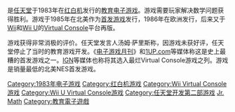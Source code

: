 
{{Unreferenced|time=2015-04-03T04:49:16+00:00}}

{{NoteTA
| G1=Games
}}
{{Infobox video game
| title = 小金剛算數
| japanese = ドンキーコングJR.の算数遊び
| english = Donkey Kong Jr. Math
| image=
| caption=
| developer=[[任天堂开发第二部|任天堂开发第二部]]
| publisher=任天堂
| series= [[大金刚系列|大金刚系列]]
| platforms=[[红白机|红白机]]、[[Virtual_Console|Virtual Console]]
| released= {{vgrelease|JP|1983年12月12日|NA|1985年10月18日|EU|1986年|JP|2007年3月27日<small>（Wii VC）</small>|PAL|2007年4月20日<small>（Wii VC）</small>|NA|2007年9月3日<small>（Wii VC）</small>|NA|2014年8月28日<small>（Wii U VC）</small>|EU|2015年1月22日<small>（Wii U VC）</small>}}
| genre=[[教育电子游戏|教育]]
| modes=[[单人电子游戏|单人]]、[[多人电子游戏|多人]]
}}

{{vgname|小金剛算數|ja=ドンキーコングJR.の算数遊び|en=Donkey Kong Jr. Math|diff=yes|aka=大金剛Jr.的算數遊戲}}是[[任天堂|任天堂]]于1983年在[[红白机|红白机]]发行的[[教育电子游戏|教育电子游戏]]。游戏需要玩家解决数学问题获得胜利。游戏于1985年在北美作为[[首发游戏|首发游戏]]发行，1986年在欧洲发行，后来又于[[Wii|Wii]]和[[Wii_U|Wii U]]的[[Virtual_Console|Virtual Console]]平台再版。

游戏获得非常消极的评价。任天堂发言人汤姆·萨里斯称，因游戏未获好评，任天堂停止了当时的教育游戏开发。《[[电子游戏月刊|电子游戏月刊]]》和[[1UP.com|1UP.com]]等媒体称这是史上最糟的首发游戏之一。[[IGN|IGN]]等媒体也称将其选入最烂Virtual Console游戏之列。游戏是销量最低的北美NES首发游戏。

{{大金刚系列}}

{{DEFAULTSORT:Donkey Kong Jr. Math}}
[[Category:1983年电子游戏|Category:1983年电子游戏]]
[[Category:红白机游戏|Category:红白机游戏]]
[[Category:Wii_Virtual_Console游戏|Category:Wii Virtual Console游戏]]
[[Category:Wii_U_Virtual_Console游戏|Category:Wii U Virtual Console游戏]]
[[Category:任天堂开发第二部游戏|Category:任天堂开发第二部游戏]]
[[Category:森喜刚系列电子游戏|Jr. Math]]
[[Category:教育電子遊戲|Category:教育電子遊戲]]

{{Nintendo-stub}}